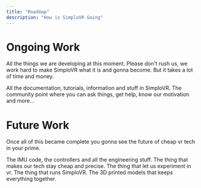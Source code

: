 ---
title: "Roadmap"
description: "How is SimploVR Going"
---

# Ongoing Work

All the things we are developing at this moment. Please don't rush us, we work hard to make SimploVR what it is and gonna become. But it takes a lot of time and money.

<CardGroup>
  <Card title="Documentation" icon="book" href="/introduction">
    All the documentation, tutorials, information and stuff in SimploVR.
  </Card>
  <Card title="Community" icon="discord" href="/hardware">
    The community point where you can ask things, get help, know our motivation and more...
  </Card>
</CardGroup>

# Future Work

Once all of this became complete you gonna see the future of cheap vr tech in your prime.

<CardGroup>
  <Card title="Hardware" icon="microchip" href="/hardware">
    The IMU code, the controllers and all the engineering stuff.
  </Card>
  <Card title="Software" icon="computer-classic" href="/software">
    The thing that makes our tech stay cheap and precise. The thing that let us experiment in vr. The thing that runs SimploVR.
  </Card>
  <Card title="Models" icon="cube" href="/software">
    The 3D printed models that keeps everything together.
  </Card>
</CardGroup>